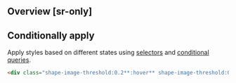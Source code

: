 ## Overview [sr-only]
<Overview/>

## Conditionally apply
Apply styles based on different states using [selectors](/guide/state-selectors) and [conditional queries](/guide/conditional-queries).
```html
<div class="shape-image-threshold:0.2**:hover** shape-image-threshold:0.2**@sm** shape-image-threshold:0.2**@dark** shape-image-threshold:0.2**@print**">…</div>
```

